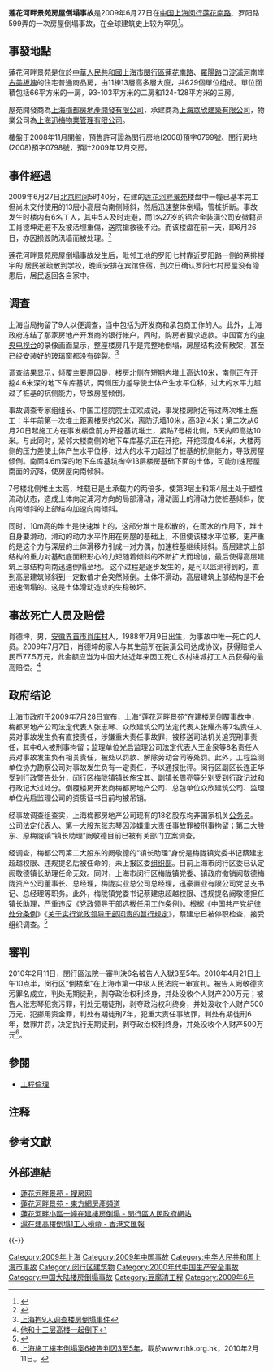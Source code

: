 {{Coord|31.126739|121.397409|format=dms|display=title}}
'''莲花河畔景苑房屋倒塌事故'''是2009年6月27日在[[中华人民共和国|中国]][[上海市|上海]][[闵行区|闵行]][[莲花南路|莲花南路]]、罗阳路599弄的一次房屋倒塌事故，在全球建筑史上较为罕见<ref>{{Cite web |url=http://news.qq.com/a/20090628/000097.htm |title=上海倒塌住宅楼体完整 专家称问题或出在地基 |access-date=2016-04-09 |archive-date=2016-05-13 |archive-url=https://web.archive.org/web/20160513184635/http://news.qq.com/a/20090628/000097.htm |dead-url=no }}</ref>。

==事發地點==
蓮花河畔景苑是位於[[中華人民共和國|中華人民共和國]][[上海市|上海市]][[閔行區|閔行區]][[蓮花南路|蓮花南路]]、[[羅陽路|羅陽路]]口[[淀浦河|淀浦河]]南岸[[古美街道|古美板塊]]的住宅普通商品房，由11棟13層高多層大廈，共629個單位组成。單位面積包括66平方米的一房，93-103平方米的二房和124-128平方米的三房。

屋苑開發商為[[上海梅都房地產開發有限公司|上海梅都房地產開發有限公司]]，承建商為[[上海眾欣建築有限公司|上海眾欣建築有限公司]]，物業公司為[[上海迅梅物業管理有限公司|上海迅梅物業管理有限公司]]。

樓盤于2008年11月開盤，預售許可證為閔行房地(2008)預字0799號、閔行房地(2008)預字0798號，預計2009年12月交房。

==事件經過==
2009年6月27日[[北京时间|北京时间]]5时40分，在建的[[莲花河畔景苑|莲花河畔景苑]]楼盘中一幢已基本完工但尚未交付使用的13层小高层向南侧倾斜，然后迅速整体倒塌，管桩折断。事故发生时楼内有6名工人，其中5人及时走避，而1名27岁的铝合金装潢公司安徽籍员工肖德坤走避不及被活埋重傷，送院搶救後不治。而该楼盘在前一天，即6月26日，亦因损毁防汛墙而被处理。<ref>{{Cite web |url=http://sh.xinmin.cn/shms/2009/06/27/2155726.html |title=晚报推荐:莲花河畔景苑小高层管桩折断整体倒覆 |access-date=2009-06-27 |archive-date=2009-06-29 |archive-url=https://web.archive.org/web/20090629163515/http://sh.xinmin.cn/shms/2009/06/27/2155726.html |dead-url=no }}</ref>

莲花河畔景苑房屋倒塌事故发生后，毗邻工地的罗阳七村靠近罗阳路一侧的两排楼宇的<!-- 135户 -->居民被疏散到学校，晚间安排在宾馆住宿，到次日确认罗阳七村房屋没有隐患后，居民返回各自家中。

==调查==
上海当局拘留了9人以便调查，当中包括为开发商和承包商工作的人。此外，上海政府冻结了那家房地产开发商的银行帐户，同时，购房者要求退款。中国官方的[[中国中央电视台|中央电视台]]的录像画面显示，整座楼房几乎是完整地倒塌，房屋结构没有散架，甚至已经安装好的玻璃窗都没有碎裂。<ref>[http://www.voanews.com/chinese/n2009-06-29-voa27.cfm 上海拘9人调查楼房倒塌事件]</ref>

调查结果显示，倾覆主要原因是，楼房北侧在短期内堆土高达10米，南侧正在开挖4.6米深的地下车库基坑，两侧压力差导使土体产生水平位移，过大的水平力超过了桩基的抗侧能力，导致房屋倾倒。

事故调查专家组组长、中国工程院院士江欢成说，事发楼房附近有过两次堆土施工：半年前第一次堆土距离楼房约20米，离防汛墙10米，高3到4米；第二次从6月20日起施工方在事发楼盘前方开挖基坑堆土，紧贴7号楼北侧，6天内即高达10米。与此同时，紧邻大楼南侧的地下车库基坑正在开挖，开挖深度4.6米，大楼两侧的压力差使土体产生水平位移，过大的水平力超过了桩基的抗侧能力，导致房屋倾倒。南面4.6m深的地下车库基坑掏空13层楼房基础下面的土体，可能加速房屋南面的沉降，使房屋向南倾斜。

7号楼北侧堆土太高，堆载已是土承载力的两倍多，使第3层土和第4层土处于塑性流动状态，造成土体向淀浦河方向的局部滑动，滑动面上的滑动力使桩基倾斜，使向南倾斜的上部结构加速向南倾斜。

同时，10m高的堆土是快速堆上的，这部分堆土是松散的，在雨水的作用下，堆土自身要滑动，滑动的动力水平作用在房屋的基础上，不但使该楼水平位移，更严重的是这个力与深层的土体滑移力引成一对力偶，加速桩基继续倾斜。高层建筑上部结构的重力对基础底面积形心的力矩随着倾斜的不断扩大而增加，最后使得高层建筑上部结构向南迅速倒塌至地。 这个过程是逐步发生的，是可以监测得到的，直到高层建筑倾斜到一定数值才会突然倾倒。土体不滑动，高层建筑上部结构是不会迅速倒塌的。这是土体滑动造成的失稳破坏。

==事故死亡人员及赔偿==
肖德坤，男，[[安徽|安徽]][[界首市|界首市]][[肖庄村|肖庄村]]人，1988年7月9日出生{{NoteTag|据身份证为1987年5月12日。部分农村家庭出身者之家长为后代长大后早点娶媳妇或考学、参军、找工作等原因，往往申报不实的年龄等个人身份信息，甚至为冒名顶替上大学而申报同名身份证，故居民身份证登记信息在此不能作为确认其实际出生年月的依据。}}，为事故中唯一死亡的人员。2009年7月7日，肖德坤的家人与其生前所在装潢公司达成协议，获得赔偿人民币77.5万元，此金额应当为中国大陆近年来因工死亡农村进城打工人员获得的最高赔偿。<ref>[http://ycen.com.cn/page/1/2009-07-09/17/9891247096875593.pdf 他和十三层高楼一起倒下]{{dead link|date=2018年4月 |bot=InternetArchiveBot |fix-attempted=yes }}</ref>

==政府结论==
上海市政府于2009年7月28日宣布，上海“莲花河畔景苑”在建楼房倒覆事故中，梅都房地产公司法定代表人张志琴、众欣建筑公司法定代表人张耀杰等7名责任人员对事故发生负有直接责任，涉嫌重大责任事故罪，被移送司法机关追究刑事责任，其中6人被刑事拘留；监理单位光启监理公司法定代表人王金泉等8名责任人员对事故发生负有相关责任，被处以罚款、解除劳动合同等处罚。此外，工程监测单位协力勘察公司对事故发生负有一定责任，予以通报批评。闵行区副区长连正华受到行政警告处分，闵行区梅陇镇镇长施宝其、副镇长周亮等分别受到行政记过和行政记大过处分。倒覆楼房开发商梅都房地产公司、总包单位众欣建筑公司、监理单位光启监理公司的资质证书目前均被吊销。

经事故调查组查实，上海梅都房地产公司现有的18名股东均非国家机关[[公务员|公务员]]。公司法定代表人、第一大股东张志琴因涉嫌重大责任事故罪被刑事拘留；第二大股东、原梅陇镇“镇长助理”阙敬德目前已被有关部门立案调查。

经调查，梅都公司第二大股东的阙敬德的“镇长助理”身份是梅陇镇党委书记蔡建忠超越权限、违规提名后被任命的，未上报区委[[组织部|组织部]]。目前上海市闵行区委已认定阙敬德镇长助理任命无效。同时，上海市闵行区梅陇镇党委、镇政府撤销阙敬德梅陇资产公司董事长、总经理，梅陇实业总公司总经理，迅豪置业有限公司党总支书记、总经理等职务。此外，梅陇镇党委书记蔡建忠超越权限、违规提名阙敬德担任镇长助理，严重违反《[[党政领导干部选拔任用工作条例|党政领导干部选拔任用工作条例]]》。根据《[[中国共产党纪律处分条例|中国共产党纪律处分条例]]》《[[关于实行党政领导干部问责的暂行规定|关于实行党政领导干部问责的暂行规定]]》，蔡建忠已被停职检查，接受组织调查。<ref>{{Cite web |url=http://finance.qianlong.com/30055/2009/07/29/2530@5100187.htm |title=上海公布在建楼房倒覆事故相关调查结果 |access-date=2009-07-29 |archive-url=https://web.archive.org/web/20160304094628/http://finance.qianlong.com/30055/2009/07/29/2530@5100187.htm |archive-date=2016-03-04 |dead-url=yes }}</ref>

==審判==
2010年2月11日，閔行區法院一審判決6名被告人入獄3至5年。2010年4月21日上午10点半，闵行区“倒楼案”在上海市第一中级人民法院一审宣判。被告人阙敬德贪污罪名成立，判处无期徒刑，剥夺政治权利终身，并处没收个人财产200万元；被告人张志琴犯贪污罪，判处无期徒刑，剥夺政治权利终身，并处没收个人财产500万元，犯挪用资金罪，判处有期徒刑7年，犯重大责任事故罪，判处有期徒刑6年，数罪并罚，决定执行无期徒刑，剥夺政治权利终身，并处没收个人财产500万元<ref>[http://www.rthk.org.hk/rthk/news/expressnews/20100211/news_20100211_55_646920.htm 上海施工樓宇倒塌案6被告判囚3至5年]，載於www.rthk.org.hk，2010年2月11日。</ref>。

==參閱==
*[[工程倫理|工程倫理]]

==注释 ==
{{noteFoot}}

==參考文獻==
<div class="references-small">
<references />
</div>

==外部連結==
*[https://web.archive.org/web/20100411225900/http://newhouse.sh.soufun.com/house/1210600762.htm 蓮花河畔景苑 - 搜房网]
*[http://house.eastday.com/webpage/20090318/549.htm  蓮花河畔景苑 - 東方網房產頻道]{{dead link|date=2018年4月 |bot=InternetArchiveBot |fix-attempted=yes }}
*[http://www.shmh.gov.cn/Content.aspx?id=49829 蓮花河畔小區一幢在建樓房倒塌 - 閔行區人民政府網站]{{dead link|date=2018年4月 |bot=InternetArchiveBot |fix-attempted=yes }}
*[https://web.archive.org/web/20090701112640/http://paper.wenweipo.com/2009/06/28/YO0906280007.htm 滬在建高樓倒塌1工人殞命 - 香港文匯報]

{{-}}
{{闵行区行政区划}}
[[Category:2009年上海|Category:2009年上海]]
[[Category:2009年中国事故|Category:2009年中国事故]]
[[Category:中华人民共和国上海市事故|Category:中华人民共和国上海市事故]]
[[Category:闵行区建筑物|Category:闵行区建筑物]]
[[Category:2000年代中国生产安全事故|Category:2000年代中国生产安全事故]]
[[Category:中国大陆楼房倒塌事故|Category:中国大陆楼房倒塌事故]]
[[Category:豆腐渣工程|Category:豆腐渣工程]]
[[Category:2009年6月|Category:2009年6月]]
